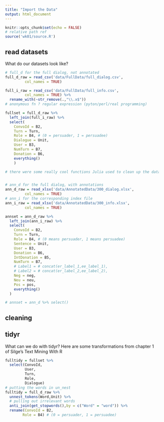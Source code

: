 ```yaml
---
title: "Import the Data"
output: html_document
---
```


```r
knitr::opts_chunk$set(echo = FALSE)
# relative path ref
source('wk01/source.R')
```

## read datasets
What do our datasets look like?
```r
# full_d for the full dialog, not annotated
full_d_raw = read_csv('data/FullData/full_dialog.csv',
         col_names = TRUE)

full_i_raw = read_csv('data/FullData/full_info.csv',
         col_names = TRUE) %>% 
  rename_with(~str_remove(.,"\\.x$"))
# anonymous fn ? regular expression (pyton/perl/real programming)

fullset = full_d_raw %>% 
  left_join(full_i_raw) %>% 
  select(
    ConvoId = B2,
    Turn = Turn,
    Role = B4, # (0 = persuader, 1 = persuadee)
    Dialogue = Unit,
    User = B3,
    NumTurn = B7,
    Donation = B6,
    everything()
    )

# there were some really cool functions Julia used to clean up the data. One for smushing the two colums in the annotated set together, and one to get rid of the ".x" on the end of the identity variables. and a very cool funtion for looking at summary things


# ann_d for the full dialog, with annotations
ann_d_raw = read_xlsx('data/AnnotatedData/300_dialog.xlsx',
         col_names = TRUE)
# ann_i for the corresponding index file
ann_i_raw = read_xlsx('data/AnnotatedData/300_info.xlsx',
         col_names = TRUE)

annset = ann_d_raw %>% 
  left_join(ann_i_raw) %>%
  select(
    ConvoId = B2,
    Turn = Turn,
    Role = B4, # (0 means persuader, 1 means persuadee)
    Sentence = Unit,
    User = B3,
    Donation = B6,
    IntDonation = B5,
    NumTurn = B7,
    # Label1 = # concat(er_label_1,ee_label_1),
    # Label2 = # concat(er_label_2,ee_label_2),
    Neg = neg,
    Neu = neu,
    Pos = pos,
    everything()
  )

# annset = ann_d %>% select()


```

## cleaning

## tidyr

What can we do with tidyr? Here are some transformations from chapter 1 of Silge's Text Mining With R  
```r

fulltidy = fullset %>% 
  select(ConvoId,
         User,
         Turn,
         Role,
         Dialogue) 
# putting the words in un_nest
fulltidy = full_d_raw %>% 
  unnest_tokens(Word,Unit) %>% 
  # pulling out irrelevant words
  anti_join(get_stopwords(),by = c("Word" = "word")) %>% 
  rename(ConvoId = B2,
        Role = B4) # (0 = persuader, 1 = persuadee)

```